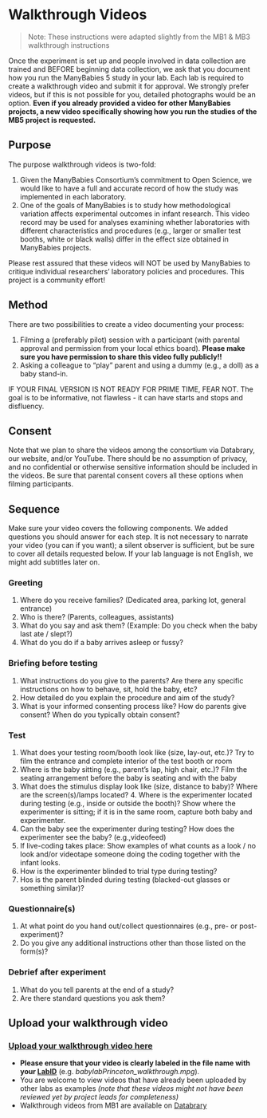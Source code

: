 # Walkthrough Videos {#walkthrough}

> Note: These instructions were adapted slightly from the MB1 & MB3 walkthrough instructions

Once the experiment is set up and people involved in data collection are trained and BEFORE beginning data collection, we ask that you document how you run the ManyBabies 5 study in your lab. Each lab is required to create a walkthrough video and submit it for approval. We strongly prefer videos, but if this is not possible for you, detailed photographs would be an option. **Even if you already provided a video for other ManyBabies projects, a new video specifically showing how you run the studies of the MB5 project is requested.**

## Purpose

The purpose walkthrough videos is two-fold:

1.  Given the ManyBabies Consortium’s commitment to Open Science, we would like to have a full and accurate record of how the study was implemented in each laboratory.
2.  One of the goals of ManyBabies is to study how methodological variation affects experimental outcomes in infant research. This video record may be used for analyses examining whether laboratories with different characteristics and procedures (e.g., larger or smaller test booths, white or black walls) differ in the effect size obtained in ManyBabies projects.

Please rest assured that these videos will NOT be used by ManyBabies to critique individual researchers’ laboratory policies and procedures. This project is a community effort!

## Method

There are two possibilities to create a video documenting your process:

1.  Filming a (preferably pilot) session with a participant (with parental approval and permission from your local ethics board). **Please make sure you have permission to share this video fully publicly!!**
2.  Asking a colleague to "play" parent and using a dummy (e.g., a doll) as a baby stand-in.

IF YOUR FINAL VERSION IS NOT READY FOR PRIME TIME, FEAR NOT. The goal is to be informative, not flawless - it can have starts and stops and disfluency.

## Consent

Note that we plan to share the videos among the consortium via Databrary, our website, and/or YouTube. There should be no assumption of privacy, and no confidential or otherwise sensitive information should be included in the videos. Be sure that parental consent covers all these options when filming participants.

## Sequence

Make sure your video covers the following components. We added questions you should answer for each step. It is not necessary to narrate your video (you can if you want); a silent observer is sufficient, but be sure to cover all details requested below. If your lab language is not English, we might add subtitles later on.

### Greeting

1.  Where do you receive families? (Dedicated area, parking lot, general entrance)
2.  Who is there? (Parents, colleagues, assistants)
3.  What do you say and ask them? (Example: Do you check when the baby last ate / slept?)
4.  What do you do if a baby arrives asleep or fussy?

### Briefing before testing

1.  What instructions do you give to the parents? Are there any specific instructions on how to behave, sit, hold the baby, etc?
2.  How detailed do you explain the procedure and aim of the study?
3.  What is your informed consenting process like? How do parents give consent? When do you typically obtain consent?

### Test

1.  What does your testing room/booth look like (size, lay-out, etc.)? Try to film the entrance and complete interior of the test booth or room
2.  Where is the baby sitting (e.g., parent's lap, high chair, etc.)? Film the seating arrangement before the baby is seating and with the baby
3.  What does the stimulus display look like (size, distance to baby)? Where are the screen(s)/lamps located? 4. Where is the experimenter located during testing (e.g., inside or outside the booth)? Show where the experimenter is sitting; if it is in the same room, capture both baby and experimenter.
4.  Can the baby see the experimenter during testing? How does the experimenter see the baby? (e.g.,videofeed)
5.  If live-coding takes place: Show examples of what counts as a look / no look and/or videotape someone doing the coding together with the infant looks.
6.  How is the experimenter blinded to trial type during testing?
7.  Hos is the parent blinded during testing (blacked-out glasses or something similar)?

### Questionnaire(s)

1.  At what point do you hand out/collect questionnaires (e.g., pre- or post-experiment)?
2.  Do you give any additional instructions other than those listed on the form(s)?

### Debrief after experiment

1.  What do you tell parents at the end of a study?
2.  Are there standard questions you ask them?

## Upload your walkthrough video

### [Upload your walkthrough video here](https://drive.google.com/drive/folders/1mIQ2hWt9tI7AFDvnbcwfmtNhilH8AriD?usp=sharing)

-   **Please ensure that your video is clearly labeled in the file name with your [LabID](https://manybabies.org/labids/)** (e.g. *babylabPrinceton_walkthrough.mpg*).
-   You are welcome to view videos that have already been uploaded by other labs as examples *(note that these videos might not have been reviewed yet by project leads for completeness)*
-   Walkthrough videos from MB1 are available on [Databrary](https://nyu.databrary.org/volume/896)
